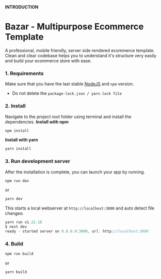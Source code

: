 **INTRODUCTION**

<h1 className="text-primary">Bazar - Multipurpose Ecommerce Template</h1>
<p>
  A professional, mobile friendly, server side rendered ecommerce template.
  Clean and clear codebase helps you to understand it's structure very easily
  and build your ecommerce store with ease.
</p>

<h3>1. Requirements</h3>

Make sure that you have the last stable [NodeJS](https://nodejs.org/en/download/) and `npm` version.

- Do not delete the `package-lock.json / yarn.lock file`

<h3>2. Install</h3>

Navigate to the project root folder using terminal and install the dependencies.
**Install with npm**

```js
npm install
```

**Install with yarn**

```js
yarn install
```

<h3>3. Run development server</h3>

After the installation is complete, you can launch your app by running.

```js
npm run dev
```

or

```js
yarn dev
```

This starts a local webserver at `http://localhost:3000` and auto detect file changes:

```js
yarn run v1.22.18
$ next dev
ready - started server on 0.0.0.0:3000, url: http://localhost:3000
```

<h3>4. Build</h3>

```js
npm run build
```

or

```js
yarn build
```
